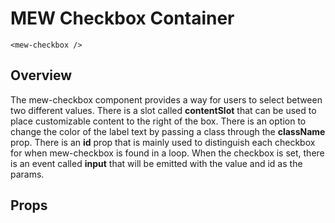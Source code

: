 

# MEW Checkbox Container 
`<mew-checkbox />`

## Overview
The mew-checkbox component provides a way for users to select between two different values. 
There is a slot called **contentSlot** that can be used to place customizable content to the right of the box. There is an option to change 
the color of the label text by passing a class through the **className** prop. There is an **id** prop that is mainly used to distinguish each
checkbox for when 
mew-checkbox is found in a loop. When the checkbox is set, there is an event called **input** that will be emitted with the value and id as the params.
## Props
<Props of={MewCheckbox} />
<Preview><Story id="mewcheckbox--mew-checkbox" /></Preview>


